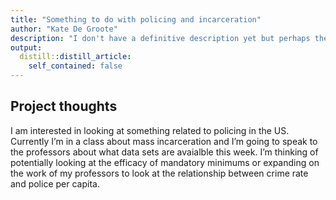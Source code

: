 ```yaml
---
title: "Something to do with policing and incarceration"
author: "Kate De Groote"
description: "I don't have a definitive description yet but perhaps the relationship between crime rate and police per capita"
output:
  distill::distill_article:
    self_contained: false
---
```





## Project thoughts

I am interested in looking at something related to policing in the US. Currently I'm in a class about mass incarceration and I'm going to speak to the professors about what data sets are avaialble this week. I'm thinking of potentially looking at the efficacy of mandatory minimums or expanding on the work of my professors to look at the relationship between crime rate and police per capita.



